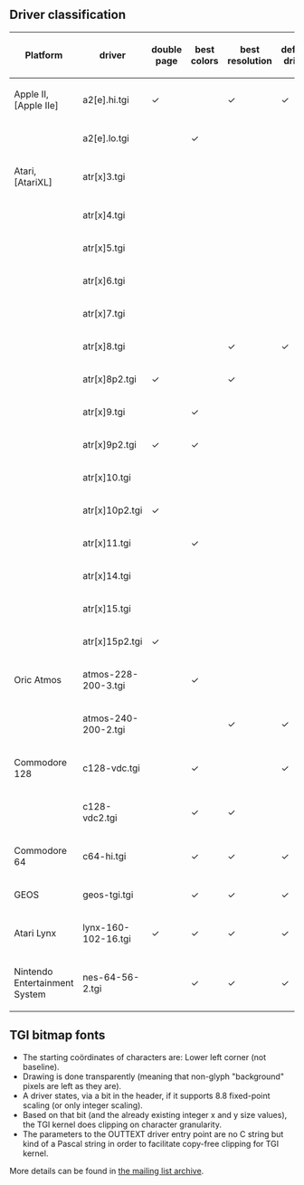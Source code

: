 == Driver classification ==
{| class="wikitable"
! Platform !! driver !! double page !! best colors !! best resolution !! default driver
|-
! Apple II,
<nowiki>[Apple IIe]</nowiki> || a2[e].hi.tgi || ✓ || &nbsp; || ✓   || ✓
|-
| &nbsp;        || a2[e].lo.tgi        || &nbsp; || ✓     || &nbsp; || &nbsp;
|-
! Atari,
<nowiki/>[AtariXL] || atr[x]3.tgi      || &nbsp; || &nbsp; || &nbsp; || &nbsp;
|-
| &nbsp;        || atr[x]4.tgi         || &nbsp; || &nbsp; || &nbsp; || &nbsp;
|-
| &nbsp;        || atr[x]5.tgi         || &nbsp; || &nbsp; || &nbsp; || &nbsp;
|-
| &nbsp;        || atr[x]6.tgi         || &nbsp; || &nbsp; || &nbsp; || &nbsp;
|-
| &nbsp;        || atr[x]7.tgi         || &nbsp; || &nbsp; || &nbsp; || &nbsp;
|-
| &nbsp;        || atr[x]8.tgi         || &nbsp; || &nbsp; || ✓     || ✓
|-
| &nbsp;        || atr[x]8p2.tgi       || ✓     || &nbsp; || ✓     || &nbsp;
|-
| &nbsp;        || atr[x]9.tgi         || &nbsp; || ✓     || &nbsp; || &nbsp;
|-
| &nbsp;        || atr[x]9p2.tgi       || ✓     || ✓     || &nbsp; || &nbsp;
|-
| &nbsp;        || atr[x]10.tgi        || &nbsp; || &nbsp; || &nbsp; || &nbsp;
|-
| &nbsp;        || atr[x]10p2.tgi      || ✓     || &nbsp; || &nbsp; || &nbsp;
|-
| &nbsp;        || atr[x]11.tgi        || &nbsp; || ✓     || &nbsp; || &nbsp;
|-
| &nbsp;        || atr[x]14.tgi        || &nbsp; || &nbsp; || &nbsp; || &nbsp;
|-
| &nbsp;        || atr[x]15.tgi        || &nbsp; || &nbsp; || &nbsp; || &nbsp;
|-
| &nbsp;        || atr[x]15p2.tgi      || ✓     || &nbsp; || &nbsp; || &nbsp;
|-
! Oric Atmos    || atmos-228-200-3.tgi || &nbsp; || ✓     || &nbsp; || &nbsp;
|-
| &nbsp;        || atmos-240-200-2.tgi || &nbsp; || &nbsp; || ✓     || ✓
|-
! Commodore 128 || c128-vdc.tgi        || &nbsp; || ✓     || &nbsp; || ✓
|-
| &nbsp;        || c128-vdc2.tgi       || &nbsp; || ✓     || ✓     || &nbsp;
|-
! Commodore 64  || c64-hi.tgi          || &nbsp; || ✓     || ✓     || ✓
|-
! GEOS          || geos-tgi.tgi        || &nbsp; || ✓     || ✓     || ✓
|-
! Atari Lynx    || lynx-160-102-16.tgi || ✓     || ✓     || ✓     || ✓
|-
! Nintendo<br/>
Entertainment<br/>
System          || nes-64-56-2.tgi     || &nbsp; || ✓     || ✓     || ✓
|}

== TGI bitmap fonts ==
* The starting co&ouml;rdinates of characters are: Lower left corner (not baseline).
* Drawing is done transparently (meaning that non-glyph "background" pixels are left as they are).
* A driver states, via a bit in the header, if it supports 8.8 fixed-point scaling (or only integer scaling).
* Based on that bit (and the already existing integer x and y size values), the TGI kernel does clipping on character granularity.
* The parameters to the OUTTEXT driver entry point are no C string but kind of a Pascal string in order to facilitate copy-free clipping for TGI kernel.
More details can be found in [http://cc65.github.io/cc65/mailarchive/2011-07/index.html#9551 the mailing list archive].